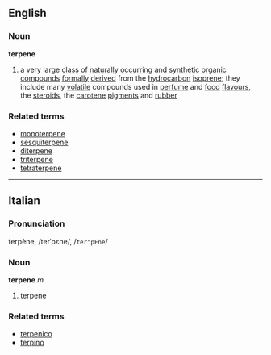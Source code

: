 ==English==
===Noun===
'''terpene'''
{{wikipedia}}
#{{chemistry}} a very large [[class]] of [[naturally]] [[occurring]] and [[synthetic]] [[organic]] [[compound]]s [[formally]] [[derived]] from the [[hydrocarbon]] [[isoprene]]; they include many [[volatile]] compounds used in [[perfume]] and [[food]] [[flavour]]s, the [[steroid]]s, the [[carotene]] [[pigment]]s and [[rubber]]
===Related terms===
*[[monoterpene]]
*[[sesquiterpene]]
*[[diterpene]]
*[[triterpene]]
*[[tetraterpene]]

----

==Italian==
===Pronunciation===
terpène, /terˈpɛne/, /<tt>ter"pEne</tt>/
===Noun===
'''terpene''' ''m''

# terpene

===Related terms===
*[[terpenico]]
*[[terpino]]